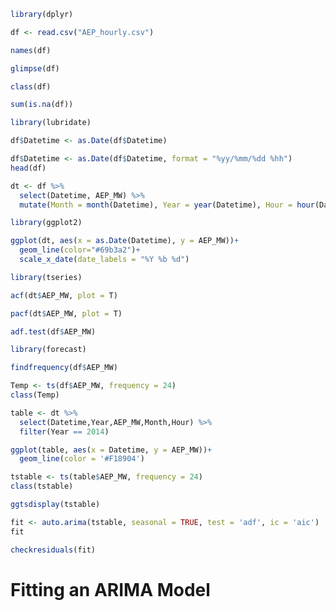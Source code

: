 
```{r}
library(dplyr)
```


```{r}
df <- read.csv("AEP_hourly.csv")
```

```{r}
names(df)
```

```{r}
glimpse(df)
```

```{r}
class(df)
```

```{r}
sum(is.na(df))
```
```{r}
library(lubridate)
```

```{r}
df$Datetime <- as.Date(df$Datetime)
```

```{r}
df$Datetime <- as.Date(df$Datetime, format = "%yy/%mm/%dd %hh")
head(df)
```


```{r}
dt <- df %>%
  select(Datetime, AEP_MW) %>%
  mutate(Month = month(Datetime), Year = year(Datetime), Hour = hour(Datetime))
```


```{r}
library(ggplot2)
```

```{r}
ggplot(dt, aes(x = as.Date(Datetime), y = AEP_MW))+
  geom_line(color="#69b3a2")+
  scale_x_date(date_labels = "%Y %b %d")
```
```{r}
library(tseries)
```


```{r}
acf(dt$AEP_MW, plot = T)
```

```{r}
pacf(dt$AEP_MW, plot = T)
```

```{r}
adf.test(df$AEP_MW)
```
```{r}
library(forecast)
```

```{r}
findfrequency(df$AEP_MW)
```

```{r}
Temp <- ts(df$AEP_MW, frequency = 24)
class(Temp)
```

```{r}
table <- dt %>%
  select(Datetime,Year,AEP_MW,Month,Hour) %>%
  filter(Year == 2014)

ggplot(table, aes(x = Datetime, y = AEP_MW))+
  geom_line(color = '#F18904')
```

```{r}
tstable <- ts(table$AEP_MW, frequency = 24)
class(tstable)
```


```{r}
ggtsdisplay(tstable)
```

```{r}
fit <- auto.arima(tstable, seasonal = TRUE, test = 'adf', ic = 'aic')
fit
```

```{r}
checkresiduals(fit)
```


# Fitting an ARIMA Model
```{r}

```





